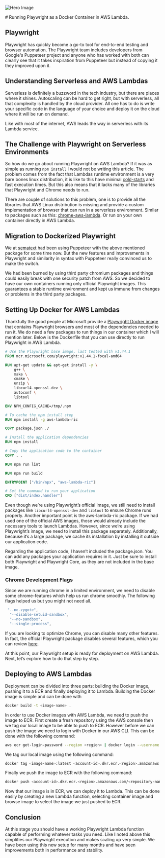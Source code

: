 

<Image
  src={heroImage}
  sizes="(max-width: 768px) 100vw, (max-width: 1200px) 50vw, 33vw"
  priority
  alt="Hero Image"
  aria-hidden
/>

<article>
# Running Playwright as a Docker Container in AWS Lambda.

## Playwright

Playwright has quickly become a go-to tool for end-to-end testing and
browser automation. The Playwright team includes developers from Google's
Puppeteer project and anyone who has worked with both can clearly see that
it takes inspiration from Puppeteer but instead of copying it they improved upon it.

## Understanding Serverless and AWS Lambdas

Serverless is definitely a buzzword in the tech industry, but there are places
where it shines. Autoscaling can be hard to get right, but with serverless, all that
complexity is handled by the cloud provider. All one has to do is write your specific code
in the language of your choice and deploy it on the cloud where it will be run on demand.

Like with most of the internet, AWS leads the way in serverless with its Lambda service.

## The Challenge with Playwright on Serverless Environments

So how do we go about running Playwright on AWS Lambda? If it was as simple as running
`npm install` I would not be writing this article. The problem comes from the fact that
Lambdas runtime environment is a very bare bones linux distribution, it is like to this
have minimal [cold-starts](https://docs.aws.amazon.com/lambda/latest/operatorguide/execution-environments.html#cold-start-latency)
and fast execution times. But this also means that it lacks many
of the libraries that Playwright and Chrome needs to run.

There are couple of solutions to this problem, one is to provide all the libraries that
AWS Linux distribution is missing and provide a custom implementation of browser that can run
in a serverless environment. Similar to packages such as this: [chrome-aws-lambda](https://github.com/Sparticuz/chromium).
Or run on your own container directly in AWS Lambda.

## Migration to Dockerized Playwright

We at [sematext](https://sematext.com) had been using Puppeteer with the above mentioned package for
some time now. But the new features and improvements in Playwright and similarity in syntax with Puppeteer
really convinced us to make the switch.

We had been burned by using third party chromium packages and things could easily break with one security patch
from AWS. So we decided to have our own containers running only official Playwright images. This guarantees
a stable runtime environment and kept us immune from changes or problems in the third party packages.

## Setting Up Docker for AWS Lambdas

Thankfully the good people at Microsoft provide a [Playwright Docker image](https://mcr.microsoft.com/en-us/artifact/mar/playwright/about)
that contains Playwright browsers and most of the dependencies needed to run it. We do need a few packages
to run things in our container which I will mention later. Below is the Dockerfile that you can use directly
to run Playwright in AWS Lambda.

```dockerfile
# Use the Playwright base image, last tested with v1.44.1
FROM mcr.microsoft.com/playwright:v1.44.1-focal-amd64

RUN apt-get update && apt-get install -y \
    g++ \
    make \
    cmake \
    unzip \
    libcurl4-openssl-dev \
    autoconf \
    libtool

ENV NPM_CONFIG_CACHE=/tmp/.npm

# To cache the npm install step
RUN npm install -g aws-lambda-ric

COPY package.json ./

# Install the application dependencies
RUN npm install

# Copy the application code to the container
COPY . .

RUN npm run lint

RUN npm run build

ENTRYPOINT ["/bin/npx", "aws-lambda-ric"]

# Set the command to run your application
CMD ["dist/index.handler"]

```

Even though we’re using Playwright’s official image, we still need to
install packages like `libcurl4-openssl-dev` and `libtool` to ensure
Chrome runs properly. Another important point is the aws-lambda-ric package.
If we had used one of the official AWS images, those would already include
the necessary tools to launch Lambdas. However, since we’re using Playwright’s
image, we need to install this package separately. Additionally, because it’s
a large package, we cache its installation by installing it outside our
application code.

Regarding the application code, I haven’t included the package.json.
You can add any packages your application requires in it. Just be sure to
install both Playwright and Playwright Core, as they are not included in the base image.

### Chrome Development Flags

Since we are running chrome in a limited environment, we need to disable some chrome-features
which help us run chrome smoothly. The following flags helped us but you might not need all.

```javascript
 "--no-zygote",
  "--disable-setuid-sandbox",
  "--no-sandbox",
  "--single-process",
```

If you are looking to optimize Chrome, you can disable many other features. In fact, the official
Playwright package disables several features, which you can review
[here](https://github.com/microsoft/playwright/blob/main/packages/playwright-core/src/server/chromium/chromiumSwitches.ts).

At this point, our Playwright setup is ready for deployment on AWS Lambda. Next, let’s explore
how to do that step by step.

## Deploying to AWS Lambdas

Deployment can be divided into three parts: building the Docker image, pushing it to a ECR
and finally deploying it to Lambda. Building the Docker image is simple and can be done with

```bash
docker build -t <image-name> .
```

In order to use Docker images with AWS Lambda, we need to push the image to ECR. First create a fresh repository
using the AWS console then we tag our local image to be able to push to ECR. However before we can push the image
we need to login with Docker in our AWS CLI. This can be done with the following command:

```bash
aws ecr get-login-password --region <region> | docker login --username AWS --password-stdin <account-id>.dkr.ecr.<region>.amazonaws.com
```

We tag our local image using the following command:

```bash
docker tag <image-name>:latest <account-id>.dkr.ecr.<region>.amazonaws.com/<repository-name>
```

Finally we push the image to ECR with the following command:

```bash
docker push <account-id>.dkr.ecr.<region>.amazonaws.com/<repository-name>
```

Now that our image is in ECR, we can deploy it to Lambda. This can be done easily by creating a new Lambda function,
selecting container image and browse image to select the image we just pushed to ECR.

## Conclusion

At this stage you should have a working Playwright Lambda function capable of performing whatever tasks you need.
Like I noted above this simplifies our Playwright execution and makes scaling up very simple. We have been using
this new setup for many months and have seen improvements both in performance and stability.

</article>
